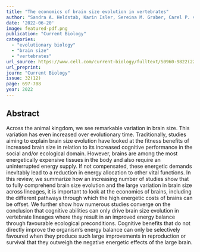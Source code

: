 ```yaml
---
title: "The economics of brain size evolution in vertebrates"
author: "Sandra A. Heldstab, Karin Isler, Sereina M. Graber, Carel P. van Schaik"
date: '2022-06-20'
image: featured-pdf.png
publication: "Current Biology"
categories:
  - "evolutionary biology"
  - "brain size"
  - "vertebrates" 
url_source: https://www.cell.com/current-biology/fulltext/S0960-9822(22)00735-7?_returnURL=https%3A%2F%2Flinkinghub.elsevier.com%2Fretrieve%2Fpii%2FS0960982222007357%3Fshowall%3Dtrue
url_preprint: 
journ: "Current Biology"
issue: 32(12)
page: 697-708
year: 2022
---
```


## Abstract

Across the animal kingdom, we see remarkable variation in brain size. This variation has even increased over evolutionary time. Traditionally, studies aiming to explain brain size evolution have looked at the fitness benefits of increased brain size in relation to its increased cognitive performance in the social and/or ecological domain. However, brains are among the most energetically expensive tissues in the body and also require an uninterrupted energy supply. If not compensated, these energetic demands inevitably lead to a reduction in energy allocation to other vital functions. In this review, we summarize how an increasing number of studies show that to fully comprehend brain size evolution and the large variation in brain size across lineages, it is important to look at the economics of brains, including the different pathways through which the high energetic costs of brains can be offset. We further show how numerous studies converge on the conclusion that cognitive abilities can only drive brain size evolution in vertebrate lineages where they result in an improved energy balance through favourable ecological preconditions. Cognitive benefits that do not directly improve the organism's energy balance can only be selectively favoured when they produce such large improvements in reproduction or survival that they outweigh the negative energetic effects of the large brain.
